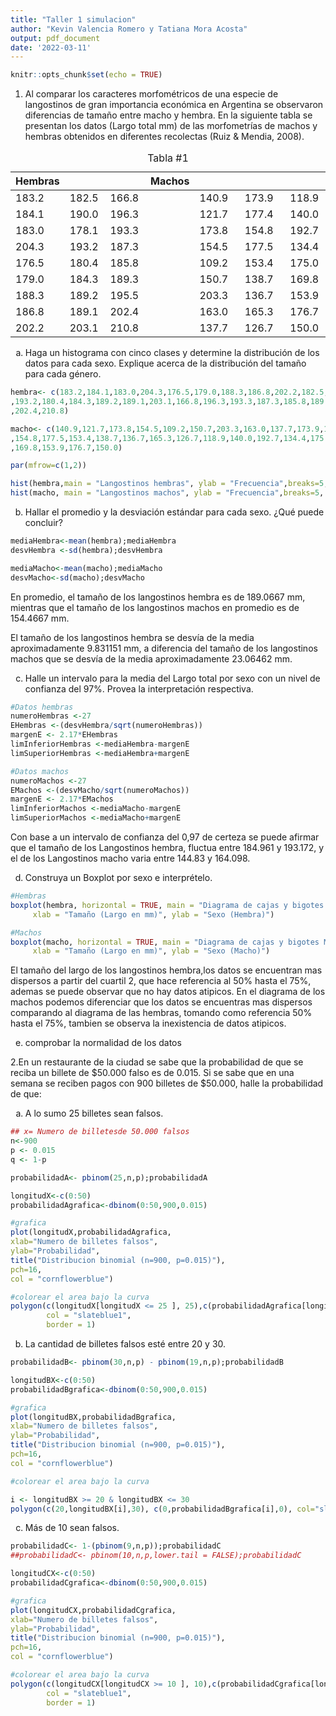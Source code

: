 ```yaml
---
title: "Taller 1 simulacion"
author: "Kevin Valencia Romero y Tatiana Mora Acosta"
output: pdf_document
date: '2022-03-11'
---
```


```r
knitr::opts_chunk$set(echo = TRUE)
```

1.	Al comparar los caracteres morfométricos de una especie de langostinos de gran importancia económica en Argentina se observaron diferencias de tamaño entre macho y hembra. En la siguiente tabla se presentan los datos (Largo total mm) de las morfometrías de machos y hembras obtenidos en diferentes recolectas (Ruiz & Mendia, 2008). 


Table: Tabla #1

 Hembras |		|	|Machos|	|	| |	
---------|---------|---------|---------|----------|----------|---------|
183.2  | 182.5 | 166.8 |    |140.9 | 173.9 | 118.9 |
184.1  | 190.0 | 196.3 |    |121.7 | 177.4 | 140.0 |
183.0  | 178.1 | 193.3 |    |173.8 | 154.8 | 192.7 |
204.3  | 193.2 | 187.3 |    |154.5 | 177.5 | 134.4 |
176.5  | 180.4 | 185.8 |    |109.2 | 153.4 | 175.0 |
179.0  | 184.3 | 189.3 |    |150.7 | 138.7 | 169.8 |
188.3  | 189.2 | 195.5 |    |203.3 | 136.7 | 153.9 |
186.8  | 189.1 | 202.4 |    |163.0 | 165.3 | 176.7 |
202.2  | 203.1 | 210.8 |    |137.7 | 126.7 | 150.0 |


a. Haga un histograma con cinco clases y determine la distribución de los datos para cada sexo. Explique acerca de la distribución del tamaño para cada género.

```r
hembra<- c(183.2,184.1,183.0,204.3,176.5,179.0,188.3,186.8,202.2,182.5,190.0,178.1 
,193.2,180.4,184.3,189.2,189.1,203.1,166.8,196.3,193.3,187.3,185.8,189.3,195.5 
,202.4,210.8)

macho<- c(140.9,121.7,173.8,154.5,109.2,150.7,203.3,163.0,137.7,173.9,177.4 
,154.8,177.5,153.4,138.7,136.7,165.3,126.7,118.9,140.0,192.7,134.4,175.0 
,169.8,153.9,176.7,150.0)

par(mfrow=c(1,2)) 

hist(hembra,main = "Langostinos hembras", ylab = "Frecuencia",breaks=5, freq=FALSE,col = "lightblue")
hist(macho, main = "Langostinos machos", ylab = "Frecuencia",breaks=5, freq=FALSE,col = "lightblue")
```

b. Hallar el promedio y la desviación estándar para cada sexo. ¿Qué puede concluir? 

```r

mediaHembra<-mean(hembra);mediaHembra
desvHembra <-sd(hembra);desvHembra

mediaMacho<-mean(macho);mediaMacho
desvMacho<-sd(macho);desvMacho

```

En promedio, el tamaño de los langostinos hembra es de  189.0667 mm, mientras que el tamaño de los langostinos machos en promedio es de 154.4667 mm.

El tamaño de los langostinos hembra se desvía de la media aproximadamente  9.831151 mm, a diferencia del tamaño de los langostinos machos que se desvía de la media aproximadamente 23.06462 mm.

c. Halle un intervalo para la media del Largo total por sexo con un nivel de confianza del 97%. Provea la interpretación respectiva. 

```r
#Datos hembras
numeroHembras <-27
EHembras <-(desvHembra/sqrt(numeroHembras))
margenE <- 2.17*EHembras 
limInferiorHembras <-mediaHembra-margenE
limSuperiorHembras <-mediaHembra+margenE

#Datos machos
numeroMachos <-27
EMachos <-(desvMacho/sqrt(numeroMachos))
margenE <- 2.17*EMachos
limInferiorMachos <-mediaMacho-margenE
limSuperiorMachos <-mediaMacho+margenE
```

Con base a un intervalo de confianza del 0,97 de certeza se puede afirmar que el tamaño de los Langostinos hembra, fluctua entre 184.961 y 193.172, y el de los Langostinos macho varia entre 144.83 y 164.098.

d. Construya un Boxplot por sexo e interprételo.

```r
#Hembras
boxplot(hembra, horizontal = TRUE, main = "Diagrama de cajas y bigotes Hembra", 
     xlab = "Tamaño (Largo en mm)", ylab = "Sexo (Hembra)")

#Machos
boxplot(macho, horizontal = TRUE, main = "Diagrama de cajas y bigotes Macho", 
     xlab = "Tamaño (Largo en mm)", ylab = "Sexo (Macho)")
```

El tamaño del largo de los langostinos hembra,los datos se encuentran mas dispersos a partir del cuartil 2, que hace referencia al 50% hasta el 75%, ademas se puede observar que no hay datos atipicos.
En el diagrama de los machos podemos diferenciar que los datos se encuentras mas dispersos comparando al diagrama de las hembras, tomando como referencia 50% hasta el 75%, tambien se observa la inexistencia de datos atipicos.

e. comprobar la normalidad de los datos

2.En un restaurante de la ciudad se sabe que la probabilidad de que se reciba un billete de $50.000 falso es de 0.015. Si se sabe que en una semana se reciben pagos con 900 billetes de $50.000, halle la probabilidad de que: 

a. A lo sumo 25 billetes sean falsos.
```r
## x= Numero de billetesde 50.000 falsos
n<-900
p <- 0.015
q <- 1-p

probabilidadA<- pbinom(25,n,p);probabilidadA

longitudX<-c(0:50)
probabilidadAgrafica<-dbinom(0:50,900,0.015)

#grafica
plot(longitudX,probabilidadAgrafica,
xlab="Numero de billetes falsos",
ylab="Probabilidad",
title("Distribucion binomial (n=900, p=0.015)"),
pch=16,
col = "cornflowerblue")

#colorear el area bajo la curva
polygon(c(longitudX[longitudX <= 25 ], 25),c(probabilidadAgrafica[longitudX <= 25 ], 0),
        col = "slateblue1",
        border = 1)
```

b. La cantidad de billetes falsos esté entre 20 y 30.

```r
probabilidadB<- pbinom(30,n,p) - pbinom(19,n,p);probabilidadB

longitudBX<-c(0:50)
probabilidadBgrafica<-dbinom(0:50,900,0.015)

#grafica
plot(longitudBX,probabilidadBgrafica,
xlab="Numero de billetes falsos",
ylab="Probabilidad",
title("Distribucion binomial (n=900, p=0.015)"),
pch=16,
col = "cornflowerblue")

#colorear el area bajo la curva

i <- longitudBX >= 20 & longitudBX <= 30
polygon(c(20,longitudBX[i],30), c(0,probabilidadBgrafica[i],0), col="slateblue1")
```
c. Más de 10 sean falsos.

```r
probabilidadC<- 1-(pbinom(9,n,p));probabilidadC
##probabilidadC<- pbinom(10,n,p,lower.tail = FALSE);probabilidadC

longitudCX<-c(0:50)
probabilidadCgrafica<-dbinom(0:50,900,0.015)

#grafica
plot(longitudCX,probabilidadCgrafica,
xlab="Numero de billetes falsos",
ylab="Probabilidad",
title("Distribucion binomial (n=900, p=0.015)"),
pch=16,
col = "cornflowerblue")

#colorear el area bajo la curva
polygon(c(longitudCX[longitudCX >= 10 ], 10),c(probabilidadCgrafica[longitudCX >= 10], 0),
        col = "slateblue1",
        border = 1)
```
